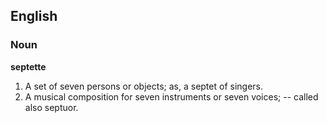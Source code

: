 ==English==

===Noun===

'''septette'''

#A set of seven persons or objects; as, a septet of singers.
#A musical composition for seven instruments or seven voices; -- called also septuor.